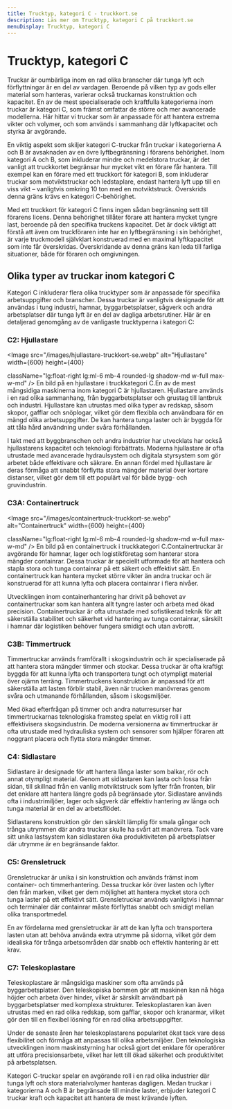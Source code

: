 ```yaml
---
title: Trucktyp, kategori C - truckkort.se
description: Läs mer om Trucktyp, kategori C på truckkort.se
menuDisplay: Trucktyp, kategori C
---
```


# Trucktyp, kategori C
Truckar är oumbärliga inom en rad olika branscher där tunga lyft och förflyttningar är en del av vardagen. Beroende på vilken typ av gods eller material som hanteras, varierar också truckarnas konstruktion och kapacitet. En av de mest specialiserade och kraftfulla kategorierna inom truckar är kategori C, som främst omfattar de större och mer avancerade modellerna. Här hittar vi truckar som är anpassade för att hantera extrema vikter och volymer, och som används i sammanhang där lyftkapacitet och styrka är avgörande.

En viktig aspekt som skiljer kategori C-truckar från truckar i kategorierna A och B är avsaknaden av en övre lyftbegränsning i förarens behörighet. Inom kategori A och B, som inkluderar mindre och medelstora truckar, är det vanligt att truckkortet begränsar hur mycket vikt en förare får hantera. Till exempel kan en förare med ett truckkort för kategori B, som inkluderar truckar som motviktstruckar och ledstaplare, endast hantera lyft upp till en viss vikt – vanligtvis omkring 10 ton med en motviktstruck. Överskrids denna gräns krävs en kategori C-behörighet.

Med ett truckkort för kategori C finns ingen sådan begränsning sett till förarens licens. Denna behörighet tillåter förare att hantera mycket tyngre last, beroende på den specifika truckens kapacitet. Det är dock viktigt att förstå att även om truckföraren inte har en lyftbegränsning i sin behörighet, är varje truckmodell självklart konstruerad med en maximal lyftkapacitet som inte får överskridas. Överskridande av denna gräns kan leda till farliga situationer, både för föraren och omgivningen.

## Olika typer av truckar inom kategori C
Kategori C inkluderar flera olika trucktyper som är anpassade för specifika arbetsuppgifter och branscher. Dessa truckar är vanligtvis designade för att användas i tung industri, hamnar, byggarbetsplatser, sågverk och andra arbetsplatser där tunga lyft är en del av dagliga arbetsrutiner. Här är en detaljerad genomgång av de vanligaste trucktyperna i kategori C:

### C2: Hjullastare
<Image
  src="/images/hjullastare-truckkort-se.webp"
  alt="Hjullastare"
  width={600}
  height={400}

className="lg:float-right lg:ml-6 mb-4 rounded-lg shadow-md w-full max-w-md"
/>
En bild på en hjullastare i truckkategori C.En av de mest mångsidiga maskinerna inom kategori C är hjullastaren. Hjullastare används i en rad olika sammanhang, från byggarbetsplatser och grustag till lantbruk och industri. Hjullastare kan utrustas med olika typer av redskap, såsom skopor, gafflar och snöplogar, vilket gör dem flexibla och användbara för en mängd olika arbetsuppgifter. De kan hantera tunga laster och är byggda för att tåla hård användning under svåra förhållanden.

I takt med att byggbranschen och andra industrier har utvecklats har också hjullastarens kapacitet och teknologi förbättrats. Moderna hjullastare är ofta utrustade med avancerade hydraulsystem och digitala styrsystem som gör arbetet både effektivare och säkrare. En annan fördel med hjullastare är deras förmåga att snabbt förflytta stora mängder material över kortare distanser, vilket gör dem till ett populärt val för både bygg- och gruvindustrin.

### C3A: Containertruck
<Image
  src="/images/containertruck-truckkort-se.webp"
  alt="Containertruck"
  width={600}
  height={400}

className="lg:float-right lg:ml-6 mb-4 rounded-lg shadow-md w-full max-w-md"
/>
En bild på en containertruck i truckkategori C.Containertruckar är avgörande för hamnar, lager och logistikföretag som hanterar stora mängder containrar. Dessa truckar är speciellt utformade för att hantera och stapla stora och tunga containrar på ett säkert och effektivt sätt. En containertruck kan hantera mycket större vikter än andra truckar och är konstruerad för att kunna lyfta och placera containrar i flera nivåer.

Utvecklingen inom containerhantering har drivit på behovet av containertruckar som kan hantera allt tyngre laster och arbeta med ökad precision. Containertruckar är ofta utrustade med sofistikerad teknik för att säkerställa stabilitet och säkerhet vid hantering av tunga containrar, särskilt i hamnar där logistiken behöver fungera smidigt och utan avbrott.

### C3B: Timmertruck
Timmertruckar används framförallt i skogsindustrin och är specialiserade på att hantera stora mängder timmer och stockar. Dessa truckar är ofta kraftigt byggda för att kunna lyfta och transportera tungt och otympligt material över ojämn terräng. Timmertruckens konstruktion är anpassad för att säkerställa att lasten förblir stabil, även när trucken manövreras genom svåra och utmanande förhållanden, såsom i skogsmiljöer.

Med ökad efterfrågan på timmer och andra naturresurser har timmertruckarnas teknologiska framsteg spelat en viktig roll i att effektivisera skogsindustrin. De moderna versionerna av timmertruckar är ofta utrustade med hydrauliska system och sensorer som hjälper föraren att noggrant placera och flytta stora mängder timmer.

### C4: Sidlastare
Sidlastare är designade för att hantera långa laster som balkar, rör och annat otympligt material. Genom att sidlastaren kan lasta och lossa från sidan, till skillnad från en vanlig motviktstruck som lyfter från fronten, blir det enklare att hantera längre gods på begränsade ytor. Sidlastare används ofta i industrimiljöer, lager och sågverk där effektiv hantering av långa och tunga material är en del av arbetsflödet.

Sidlastarens konstruktion gör den särskilt lämplig för smala gångar och trånga utrymmen där andra truckar skulle ha svårt att manövrera. Tack vare sitt unika lastsystem kan sidlastaren öka produktiviteten på arbetsplatser där utrymme är en begränsande faktor.

### C5: Grensletruck
Grensletruckar är unika i sin konstruktion och används främst inom container- och timmerhantering. Dessa truckar kör över lasten och lyfter den från marken, vilket ger dem möjlighet att hantera mycket stora och tunga laster på ett effektivt sätt. Grensletruckar används vanligtvis i hamnar och terminaler där containrar måste förflyttas snabbt och smidigt mellan olika transportmedel.

En av fördelarna med grensletruckar är att de kan lyfta och transportera lasten utan att behöva använda extra utrymme på sidorna, vilket gör dem idealiska för trånga arbetsområden där snabb och effektiv hantering är ett krav.

### C7: Teleskoplastare
Teleskoplastare är mångsidiga maskiner som ofta används på byggarbetsplatser. Den teleskopiska bommen gör att maskinen kan nå höga höjder och arbeta över hinder, vilket är särskilt användbart på byggarbetsplatser med komplexa strukturer. Teleskoplastaren kan även utrustas med en rad olika redskap, som gafflar, skopor och kranarmar, vilket gör den till en flexibel lösning för en rad olika arbetsuppgifter.

Under de senaste åren har teleskoplastarens popularitet ökat tack vare dess flexibilitet och förmåga att anpassas till olika arbetsmiljöer. Den teknologiska utvecklingen inom maskinstyrning har också gjort det enklare för operatörer att utföra precisionsarbete, vilket har lett till ökad säkerhet och produktivitet på arbetsplatsen.

Kategori C-truckar spelar en avgörande roll i en rad olika industrier där tunga lyft och stora materialvolymer hanteras dagligen. Medan truckar i kategorierna A och B är begränsade till mindre laster, erbjuder kategori C truckar kraft och kapacitet att hantera de mest krävande lyften.